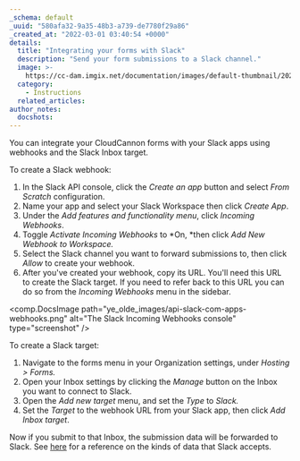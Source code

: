 ```yaml
---
_schema: default
_uuid: "580afa32-9a35-48b3-a739-de7780f29a86"
_created_at: "2022-03-01 03:40:54 +0000"
details:
  title: "Integrating your forms with Slack"
  description: "Send your form submissions to a Slack channel."
  image: >-
    https://cc-dam.imgix.net/documentation/images/default-thumbnail/2023-Q4/CloudCannon-Documentation-Thumbnail.png
  category:
    - Instructions
  related_articles:
author_notes:
  docshots:
---
```


You can integrate your CloudCannon forms with your Slack apps using webhooks and the Slack Inbox target.

To create a Slack webhook:

1. In the Slack API console, click the *Create an app* button and select *From Scratch* configuration.
2. Name your app and select your Slack Workspace then click *Create App*.
3. Under the *Add features and functionality menu*, click *Incoming Webhooks*.
4. Toggle *Activate Incoming Webhooks* to *On, *then click *Add New Webhook to Workspace.*
5. Select the Slack channel you want to forward submissions to, then click *Allow* to create your webhook.
6. After you've created your webhook, copy its URL. You'll need this URL to create the Slack target. If you need to refer back to this URL you can do so from the *Incoming Webhooks* menu in the sidebar.

<comp.DocsImage path="ye_olde_images/api-slack-com-apps-webhooks.png" alt="The Slack Incoming Webhooks console" type="screenshot" />

To create a Slack target:

1. Navigate to the forms menu in your Organization settings, under *Hosting &gt; Forms.*
2. Open your Inbox settings by clicking the *Manage* button on the Inbox you want to connect to Slack.
3. Open the *Add new target* menu, and set the *Type* to *Slack.*
4. Set the *Target* to the webhook URL from your Slack app, then click *Add Inbox target*.

Now if you submit to that Inbox, the submission data will be forwarded to Slack. See [here](https://api.slack.com/reference/messaging/payload) for a reference on the kinds of data that Slack accepts.
